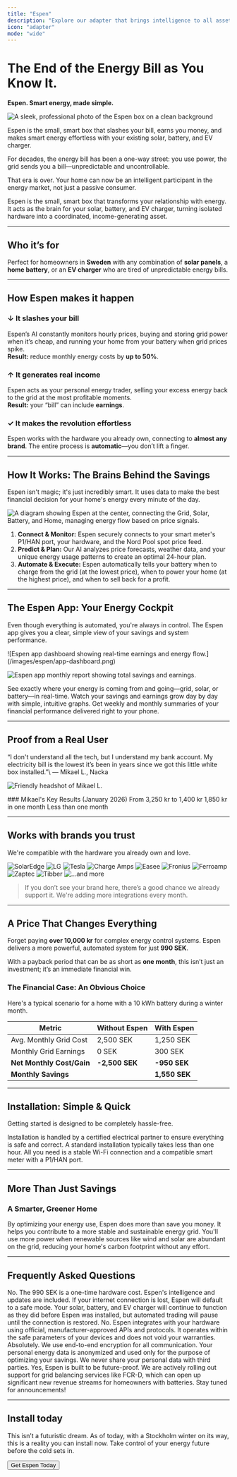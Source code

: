 ```yaml
---
title: "Espen"
description: "Explore our adapter that brings intelligence to all assets."
icon: "adapter"
mode: "wide"
---
```


# The End of the Energy Bill as You Know It.

**Espen. Smart energy, made simple.**

![A sleek, professional photo of the Espen box on a clean background](/images/espen1.png)

Espen is the small, smart box that slashes your bill, earns you money, and makes smart energy effortless with your existing solar, battery, and EV charger.

For decades, the energy bill has been a one-way street: you use power, the grid sends you a bill—unpredictable and uncontrollable.

That era is over. Your home can now be an intelligent participant in the energy market, not just a passive consumer.

Espen is the small, smart box that transforms your relationship with energy. It acts as the brain for your solar, battery, and EV charger, turning isolated hardware into a coordinated, income-generating asset.

---

## Who it’s for

Perfect for homeowners in **Sweden** with any combination of **solar panels**, a **home battery**, or an **EV charger** who are tired of unpredictable energy bills.

---

## How Espen makes it happen

### ↓ It slashes your bill

Espen’s AI constantly monitors hourly prices, buying and storing grid power when it’s cheap, and running your home from your battery when grid prices spike.\
**Result:** reduce monthly energy costs by **up to 50%**.

### ↑ It generates real income

Espen acts as your personal energy trader, selling your excess energy back to the grid at the most profitable moments.\
**Result:** your “bill” can include **earnings**.

### ✓ It makes the revolution effortless

Espen works with the hardware you already own, connecting to **almost any brand**. The entire process is **automatic**—you don’t lift a finger.

---

## How It Works: The Brains Behind the Savings

Espen isn't magic; it's just incredibly smart. It uses data to make the best financial decision for your home's energy every minute of the day.

![A diagram showing Espen at the center, connecting the Grid, Solar, Battery, and Home, managing energy flow based on price signals.](/images/espen/how-it-works-diagram.png)

1. **Connect & Monitor:** Espen securely connects to your smart meter's P1/HAN port, your hardware, and the Nord Pool spot price feed.
2. **Predict & Plan:** Our AI analyzes price forecasts, weather data, and your unique energy usage patterns to create an optimal 24-hour plan.
3. **Automate & Execute:** Espen automatically tells your battery when to charge from the grid (at the lowest price), when to power your home (at the highest price), and when to sell back for a profit.

---

## The Espen App: Your Energy Cockpit

Even though everything is automated, you're always in control. The Espen app gives you a clear, simple view of your savings and system performance.

<div className="grid grid-cols-1 md:grid-cols-2 gap-4">
![Espen app dashboard showing real-time earnings and energy flow.](/images/espen/app-dashboard.png)

![Espen app monthly report showing total savings and earnings.](/images/espen/app-report.png)

</div>

<CardGroup cols={2}>
  <Card title="Live View" icon="analytics">
    See exactly where your energy is coming from and going—grid, solar, or battery—in real-time.
  </Card>
  <Card title="Earnings Tracker" icon="dollar-circle">
    Watch your savings and earnings grow day by day with simple, intuitive graphs.
  </Card>
  <Card title="Performance Reports" icon="file-invoice">
    Get weekly and monthly summaries of your financial performance delivered right to your phone.
  </Card>
</CardGroup>

---

## Proof from a Real User

<div className="grid grid-cols-1 lg:grid-cols-2 gap-6 items-center">
<div>
<success>
  “I don't understand all the tech, but I understand my bank account. My electricity bill is the lowest it’s been in years since we got this little white box installed.”\
  — Mikael L., Nacka
</success>

<img
  src="/images/testimonials/mikael-l.jpg"
  alt="Friendly headshot of Mikael L."
  className="mt-4 rounded-lg"
/>

</div>

<div>
### Mikael's Key Results (January 2026)

<CardGroup cols={2}>
  <Card title="Energy Bill Reduction" icon="arrow-down-to-arc">
    From 3,250 kr to 1,400 kr
  </Card>
  <Card title="Net Savings" icon="sparkles">
    1,850 kr in one month
  </Card>
  <Card title="Payback Period" icon="timer">
    Less than one month
  </Card>
</CardGroup>

</div>

</div>

---

## Works with brands you trust

We're compatible with the hardware you already own and love.

<div className="grid grid-cols-2 sm:grid-cols-3 md:grid-cols-5 gap-6 items-center">
<img src="/images/logos/solaredge.svg" alt="SolarEdge" /> <img src="/images/logos/lg.svg" alt="LG" /> <img src="/images/logos/tesla.svg" alt="Tesla" /> <img src="/images/logos/chargeamps.svg" alt="Charge Amps" /> <img src="/images/logos/easee.svg" alt="Easee" /> <img src="/images/logos/fronius.svg" alt="Fronius" /> <img src="/images/logos/ferroamp.svg" alt="Ferroamp" /> <img src="/images/logos/zaptec.svg" alt="Zaptec" /> <img src="/images/logos/tibber.svg" alt="Tibber" /> <img src="/images/logos/more.svg" alt="...and more" />

</div>

> If you don’t see your brand here, there’s a good chance we already support it. We're adding more integrations every month.

---

## A Price That Changes Everything

Forget paying **over 10,000 kr** for complex energy control systems. Espen delivers a more powerful, automated system for just **990 SEK**.

With a payback period that can be as short as **one month**, this isn’t just an investment; it’s an immediate financial win.

### The Financial Case: An Obvious Choice

Here's a typical scenario for a home with a 10 kWh battery during a winter month.

| Metric                    | Without Espen  | With Espen    |
| ------------------------- | -------------- | ------------- |
| Avg. Monthly Grid Cost    | 2,500 SEK      | 1,250 SEK     |
| Monthly Grid Earnings     | 0 SEK          | 300 SEK       |
| **Net Monthly Cost/Gain** | **-2,500 SEK** | **-950 SEK**  |
| **Monthly Savings**       |                | **1,550 SEK** |

---

## Installation: Simple & Quick

Getting started is designed to be completely hassle-free.

<CardGroup cols={2}>
  <Card title="Who Installs It?" icon="user-gear">
    Installation is handled by a certified electrical partner to ensure everything is safe and correct.
  </Card>
  <Card title="How Long Does It Take?" icon="bolt">
    A standard installation typically takes less than one hour.
  </Card>
  <Card title="What's Required?" icon="list-check">
    All you need is a stable Wi-Fi connection and a compatible smart meter with a P1/HAN port.
  </Card>
</CardGroup>

---

## More Than Just Savings

### A Smarter, Greener Home

By optimizing your energy use, Espen does more than save you money. It helps you contribute to a more stable and sustainable energy grid. You'll use more power when renewable sources like wind and solar are abundant on the grid, reducing your home's carbon footprint without any effort.

---

## Frequently Asked Questions

<AccordionGroup>
  <Accordion title="Is there a subscription fee?">
    No. The 990 SEK is a one-time hardware cost. Espen's intelligence and updates are included.
  </Accordion>
  <Accordion title="What happens if my internet connection goes down?">
    If your internet connection is lost, Espen will default to a safe mode. Your solar, battery, and EV charger will continue to function as they did before Espen was installed, but automated trading will pause until the connection is restored.
  </Accordion>
  <Accordion title="Will this affect my hardware warranties?">
    No. Espen integrates with your hardware using official, manufacturer-approved APIs and protocols. It operates within the safe parameters of your devices and does not void your warranties.
  </Accordion>
  <Accordion title="Is my data secure?">
    Absolutely. We use end-to-end encryption for all communication. Your personal energy data is anonymized and used only for the purpose of optimizing your savings. We never share your personal data with third parties.
  </Accordion>
  <Accordion title="Does Espen support grid services like FCR-D?">
    Yes, Espen is built to be future-proof. We are actively rolling out support for grid balancing services like FCR-D, which can open up significant new revenue streams for homeowners with batteries. Stay tuned for announcements!
  </Accordion>
</AccordionGroup>

---

## Install today

This isn’t a futuristic dream. As of today, with a Stockholm winter on its way, this is a reality you can install now. Take control of your energy future before the cold sets in.

<Button href="/get-started" variant="primary" className="mt-4">
  Get Espen Today
</Button>